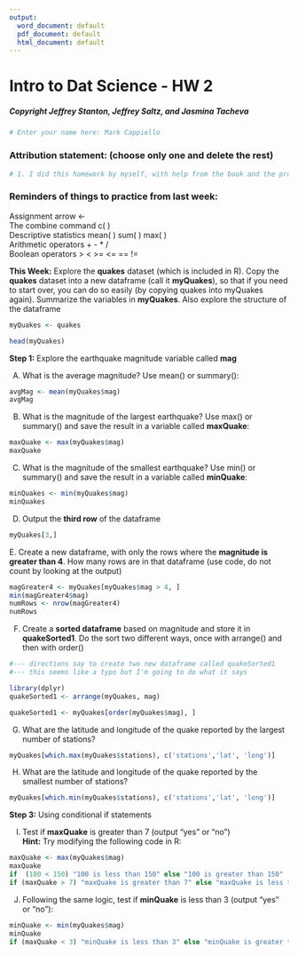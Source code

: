 ```yaml
---
output:
  word_document: default
  pdf_document: default
  html_document: default
---
```

# Intro to Dat Science - HW 2
##### Copyright  Jeffrey Stanton, Jeffrey Saltz, and Jasmina Tacheva


```r
# Enter your name here: Mark Cappiello
```

### Attribution statement: (choose only one and delete the rest)


```r
# 1. I did this homework by myself, with help from the book and the professor.

```

### Reminders of things to practice from last week: 
Assignment arrow  		<- <br>
The combine command 	c( ) <br>
Descriptive statistics 	mean( ) sum( ) max( ) <br>
Arithmetic operators		+ - * /<br>
Boolean operators		>    <    >=    <=   ==   !=  <br>

**This Week:** Explore the **quakes** dataset (which is included in R). Copy the **quakes** dataset into a new dataframe (call it **myQuakes**), so that if you need to start over, you can do so easily (by copying quakes into myQuakes again). Summarize the variables in **myQuakes**. Also explore the structure of the dataframe



```r
myQuakes <- quakes

head(myQuakes)
```

**Step 1:** Explore the earthquake magnitude variable called **mag**  <br>

A.	What is the average magnitude? Use mean() or summary():


```r
avgMag <- mean(myQuakes$mag)
avgMag
```

B.	What is the magnitude of the largest earthquake? Use max() or summary() and save the result in a variable called **maxQuake**:


```r
maxQuake <- max(myQuakes$mag)
maxQuake

```

C.	What is the magnitude of the smallest earthquake? Use min() or summary() and save the result in a variable called **minQuake**:


```r
minQuakes <- min(myQuakes$mag)
minQuakes
```

D.	Output the **third row** of the dataframe


```r
myQuakes[3,]

```

E. Create a new dataframe, with only the rows where the **magnitude is greater than 4**. How many rows are in that dataframe (use code, do not count by looking at the output) 


```r
magGreater4 <- myQuakes[myQuakes$mag > 4, ]
min(magGreater4$mag)
numRows <- nrow(magGreater4)
numRows
```

F.	Create a **sorted dataframe** based on magnitude and store it in **quakeSorted1**. Do the sort two different ways, once with arrange() and then with order()


```r
#--- directions say to create two new dataframe called quakeSorted1
#--- this seems like a typo but I'm going to do what it says

library(dplyr)
quakeSorted1 <- arrange(myQuakes, mag)

quakeSorted1 <- myQuakes[order(myQuakes$mag), ]

```

G.	What are the latitude and longitude of the quake reported by the largest number of stations?  


```r
myQuakes[which.max(myQuakes$stations), c('stations','lat', 'long')]
```

H.	What are the latitude and longitude of the quake reported by the smallest number of stations?  


```r
myQuakes[which.min(myQuakes$stations), c('stations','lat', 'long')]

```

**Step 3:** Using conditional if statements <br>

I.	 Test if **maxQuake** is greater than 7 (output “yes” or “no”) <br>
**Hint:** Try modifying the following code in R: 


```r
maxQuake <- max(myQuakes$mag)
maxQuake
if  (100 < 150) "100 is less than 150" else "100 is greater than 150"
if (maxQuake > 7) "maxQuake is greater than 7" else "maxQuake is less than 7"
```

J.	 Following the same logic, test if **minQuake** is less than 3 (output “yes” or “no”):


```r
minQuake <- min(myQuakes$mag)
minQuake
if (maxQuake < 3) "minQuake is less than 3" else "minQuake is greater than 3"
```
